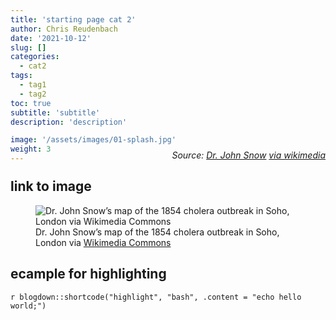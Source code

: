 ```yaml
---
title: 'starting page cat 2' 
author: Chris Reudenbach
date: '2021-10-12'
slug: []
categories:
  - cat2
tags:
  - tag1
  - tag2
toc: true
subtitle: 'subtitle'
description: 'description'

image: '/assets/images/01-splash.jpg'
weight: 3
---
```

<style>.myDiv {margin-top: -36px;margin-right: -34   %; text-align: right;}</style>
<div class="myDiv">
*Source: [Dr. John Snow](https://en.wikipedia.org/wiki/John_Snow) [via wikimedia](https://w.wiki/QtV)*
</div>

## link to image
![Dr. John Snow's map of the 1854 cholera outbreak in Soho, London via [Wikimedia Commons](https://upload.wikimedia.org/wikipedia/commons/thumb/9/92/A_map_taken_from_a_report_by_Dr._John_Snow_Wellcome_L0072917.jpg/646px-A_map_taken_from_a_report_by_Dr._John_Snow_Wellcome_L0072917.jpg){target="_blank"}](images/Snow-cholera-map.jpg)



## ecample for highlighting

`r blogdown::shortcode("highlight", "bash", .content = "echo hello world;")`



